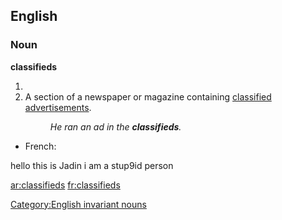 ==English==

===Noun===
'''classifieds'''

# {{plural of|[[classified]]}}
# A section of a newspaper or magazine containing [[classified advertisement]]s.
#: ''He ran an ad in the '''classifieds'''.''

{{trans-top|classified advertisements}}
*French: {{t-|fr|petites annonces|f|p}}
{{trans-bottom}}

[[Category:English invariant nouns]] hello this is Jadin i am a stup9id person

[[ar:classifieds]]
[[fr:classifieds]]